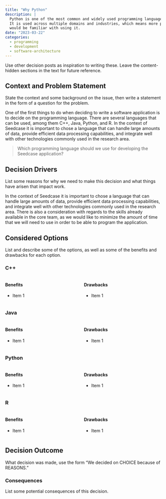 ```yaml
---
title: "Why Python"
description: |
  Python is one of the most common and widely used programming languages.
  It is used across multiple domains and industries, which means more people 
  would be familiar with using it.
date: "2023-03-22"
categories:
  - programming
  - development
  - software-architecture
---
```


::: content-hidden
Use other decision posts as inspiration to writing these.
Leave the content-hidden sections in the text for future reference.
:::

## Context and Problem Statement

::: content-hidden
State the context and some background on the issue, then write a
statement in the form of a question for the problem.
:::

One of the first things to do when deciding to write a software application is to decide on the programming language. There are several languages that can be used, among them C++, Java, Python, and R. In the context of Seedcase it is important to chose a language that can handle large amounts
of data, provide efficient data processing capabilities, and integrate
well with other technologies commonly used in the research area.

> Which programming language should we use for developing the Seedcase application?

## Decision Drivers

::: content-hidden
List some reasons for why we need to make this decision and what things
have arisen that impact work.
:::

In the context of Seedcase it is important to chose a language that can handle large amounts of data, provide efficient data processing capabilities, and integrate well with other technologies commonly used in the research area. There is also a consideration with regards to the skills already available in the core team, as we would like to minimize the amount of time that we will need to use in order to be able to program the application.

## Considered Options

::: content-hidden
List and describe some of the options, as well as some of the benefits and
drawbacks for each option.
:::

### C++

::: {.columns}
::: {.column}
#### Benefits

- Item 1
:::
::: {.column}
#### Drawbacks

- Item 1
:::
:::

### Java

::: {.columns}
::: {.column}
#### Benefits

- Item 1
:::
::: {.column}
#### Drawbacks

- Item 1
:::
:::

### Python

::: {.columns}
::: {.column}
#### Benefits

- Item 1
:::
::: {.column}
#### Drawbacks

- Item 1
:::
:::

### R

::: {.columns}
::: {.column}
#### Benefits

- Item 1
:::
::: {.column}
#### Drawbacks

- Item 1
:::
:::

## Decision Outcome

::: content-hidden
What decision was made, use the form "We decided on CHOICE because of
REASONS."
:::



### Consequences

::: content-hidden
List some potential consequences of this decision.
:::
